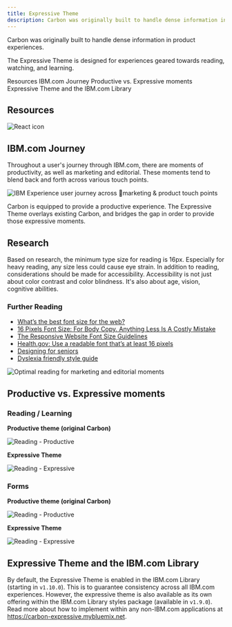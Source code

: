 ```yaml
---
title: Expressive Theme
description: Carbon was originally built to handle dense information in product experiences. The Expressive Theme is designed for experiences geared towards reading, watching, and learning.
---
```


<PageDescription>

Carbon was originally built to handle dense information in product experiences. 

The Expressive Theme is designed for experiences geared towards reading, watching, and learning.

</PageDescription>


<AnchorLinks>

<AnchorLink>Resources</AnchorLink>
<AnchorLink>IBM.com Journey</AnchorLink>
<AnchorLink>Productive vs. Expressive moments</AnchorLink>
<AnchorLink>Expressive Theme and the IBM.com Library</AnchorLink>

</AnchorLinks>

## Resources

<Row className="resource-card-group">
<Column colMd={4} colLg={4} noGutterSm>
    <ResourceCard
      subTitle="Carbon Design System with Expressive"
      aspectRatio="2:1"
      actionIcon="arrowRight"
      href="https://carbon-expressive.mybluemix.net"
      >

![React icon](../../images/icon/react-icon.svg)
 
</ResourceCard>
</Column>
<Column colMd={4} colLg={4} noGutterSm>
    <ResourceCard
      subTitle="Designing: Get Started"
      actionIcon="arrowRight"
      href="/get-started/designing"
    >
    </ResourceCard>
</Column>
</Row>


## IBM.com Journey
Throughout a user's journey through IBM.com, there are moments of productivity, as well as marketing and editorial. 
These moments tend to blend back and forth across various touch points.

![IBM Experience user journey across marketing & product touch points](../../images/guidelines/expressive-theme/journey-system.jpg) 

Carbon is equipped to provide a productive experience. The Expressive Theme overlays existing Carbon, and bridges the
gap in order to provide those expressive moments.

## Research

<Row>
<Column colMd={6} colLg={6}>
Based on research, the minimum type size for reading is 16px. Especially for heavy reading, any size less could cause 
eye strain. In addition to reading, considerations should be made for accessibility. Accessibility is not just about 
color contrast and color blindness. It's also about age, vision, cognitive abilities.

### Further Reading

- <a href="https://www.imarc.com/blog/best-font-size-for-any-device" target="_blank">What’s the best font size for the web?</a>
- <a href="https://www.smashingmagazine.com/2011/10/16-pixels-body-copy-anything-less-costly-mistake/" target="_blank">16 Pixels Font Size: For Body Copy. Anything Less Is A Costly Mistake</a>
- <a href="https://learnui.design/blog/mobile-desktop-website-font-size-guidelines.html" target="_blank">The Responsive Website Font Size Guidelines</a>
- <a href="https://health.gov/healthliteracyonline/display/section-3-3/" target="_blank">Health.gov: Use a readable font that’s at least 16 pixels</a>
- <a href="https://www.fonts.com/content/learning/fyti/situational-typography/designing-for-seniors" target="_blank">Designing for seniors</a>
- <a href="https://www.bdadyslexia.org.uk/advice/employers/creating-a-dyslexia-friendly-workplace/dyslexia-friendly-style-guide" target="_blank">Dyslexia friendly style guide</a>    
     
</Column>
<Column colMd={6} colLg={6}>

![Optimal reading for marketing and editorial moments](../../images/guidelines/expressive-theme/optimal-size.jpg)

</Column>
</Row>

## Productive vs. Expressive moments

### Reading / Learning
<Row>
<Column colMd={6} colLg={6}>

**Productive theme (original Carbon)**

![Reading - Productive](../../images/guidelines/expressive-theme/reading-productive.jpg)

</Column>
<Column colMd={6} colLg={6}>

**Expressive Theme**

![Reading - Expressive](../../images/guidelines/expressive-theme/reading-expressive.jpg)

</Column>
</Row>

### Forms

<Row>
<Column colMd={6} colLg={6}>

**Productive theme (original Carbon)**

![Reading - Productive](../../images/guidelines/expressive-theme/forms-productive.jpg)

</Column>
<Column colMd={6} colLg={6}>

**Expressive Theme**

![Reading - Expressive](../../images/guidelines/expressive-theme/forms-expressive.jpg)

</Column>
</Row>

## Expressive Theme and the IBM.com Library

By default, the Expressive Theme is enabled in the IBM.com Library (starting in `v1.10.0`). This is to guarantee consistency across
all IBM.com experiences. However, the expressive theme is also available as its own offering within the IBM.com Library
styles package (available in `v1.9.0`). Read more about how to implement within any non-IBM.com applications at 
https://carbon-expressive.mybluemix.net.
